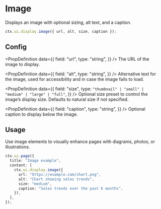 # Image

Displays an image with optional sizing, alt text, and a caption.

```ts
ctx.ui.display.image({ url, alt, size, caption });
```

## Config


<PropDefinition
  data={{
    field: "url",
    type: "string",
  }}
/>
The URL of the image to display.

<PropDefinition
  data={{
    field: "alt",
    type: "string",
  }}
/>
Alternative text for the image, used for accessibility and in case the image fails to load.

<PropDefinition
  data={{
    field: "size",
    type: `"thumbnail" | "small" | "medium" | "large" | "full"`,
  }}
/>
Optional size preset to control the image’s display size. Defaults to natural size if not specified.

<PropDefinition
  data={{
    field: "caption",
    type: "string",
  }}
/>
Optional caption to display below the image.

## Usage

Use image elements to visually enhance pages with diagrams, photos, or illustrations.

```ts
ctx.ui.page({
  title: "Image example",
  content: [
    ctx.ui.display.image({
      url: "https://example.com/chart.png",
      alt: "Chart showing sales trends",
      size: "medium",
      caption: "Sales trends over the past 6 months",
    }),
  ],
});
```


<Flow flow="image" height={300} />
